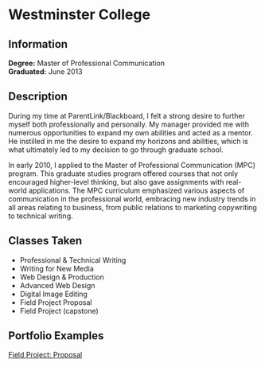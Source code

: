 # Westminster College

## Information

**Degree:** Master of Professional Communication<br />
**Graduated:** June 2013

## Description

During my time at ParentLink/Blackboard, I felt a strong desire to further myself both
professionally and personally. My manager provided me with numerous opportunities to expand
my own abilities and acted as a mentor. He instilled in me the desire to expand my horizons
and abilities, which is what ultimately led to my decision to go through graduate school.

In early 2010, I applied to the Master of Professional Communication (MPC) program. This
graduate studies program offered courses that not only encouraged higher-level thinking,
but also gave assignments with real-world applications. The MPC curriculum emphasized various
aspects of communication in the professional world, embracing new industry trends in all areas
relating to business, from public relations to marketing copywriting to technical writing.

## Classes Taken

* Professional & Technical Writing
* Writing for New Media
* Web Design & Production
* Advanced Web Design
* Digital Image Editing
* Field Project Proposal
* Field Project (capstone)

## Portfolio Examples

<a target="\_blank" href="/westminster/mpc690-finalProposal.pdf"> Field Project: Proposal </a>